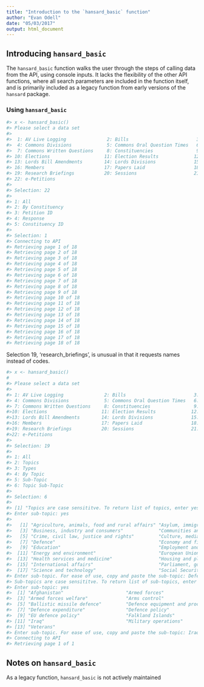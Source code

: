 ```yaml
---
title: "Introduction to the `hansard_basic` function"
author: "Evan Odell"
date: "05/03/2017"
output: html_document
---
```


## Introducing `hansard_basic`

The `hansard_basic` function walks the user through the steps of calling data from the API, using console inputs. It lacks the flexibility of the other API functions, where all search parameters are included in the function itself, and is primarily included as a legacy function from early versions of the `hansard` package.

### Using `hansard_basic`

```r
#> x <- hansard_basic()
#> Please select a data set 
#> 
#>  1: AV Live Logging               2: Bills                         3: Commons Answered Questions 
#>  4: Commons Divisions             5: Commons Oral Question Times   6: Commons Oral Questions     
#>  7: Commons Written Questions     8: Constituencies                9: Early Day Motions          
#> 10: Elections                    11: Election Results             12: Lords Attendances          
#> 13: Lords Bill Amendments        14: Lords Divisions              15: Lords Written Questions    
#> 16: Members                      17: Papers Laid                  18: Publication Logs           
#> 19: Research Briefings           20: Sessions                     21: Thesaurus                  
#> 22: e-Petitions 
#> 
#> Selection: 22
#>
#> 1: All
#> 2: By Constituency
#> 3: Petition ID
#> 4: Response
#> 5: Constituency ID
#> 
#> Selection: 1
#> Connecting to API
#> Retrieving page 1 of 18
#> Retrieving page 2 of 18
#> Retrieving page 3 of 18
#> Retrieving page 4 of 18
#> Retrieving page 5 of 18
#> Retrieving page 6 of 18
#> Retrieving page 7 of 18
#> Retrieving page 8 of 18
#> Retrieving page 9 of 18
#> Retrieving page 10 of 18
#> Retrieving page 11 of 18
#> Retrieving page 12 of 18
#> Retrieving page 13 of 18
#> Retrieving page 14 of 18
#> Retrieving page 15 of 18
#> Retrieving page 16 of 18
#> Retrieving page 17 of 18
#> Retrieving page 18 of 18

```



Selection 19, 'research_briefings', is unusual in that it requests names instead of codes. 

```r
#> x <- hansard_basic()
#
#> Please select a data set 
#>
#> 1: AV Live Logging               2: Bills                         3: Commons Answered Questions 
#> 4: Commons Divisions             5: Commons Oral Question Times   6: Commons Oral Questions     
#> 7: Commons Written Questions     8: Constituencies                9: Early Day Motions          
#>10: Elections                    11: Election Results             12: Lords Attendances          
#>13: Lords Bill Amendments        14: Lords Divisions              15: Lords Written Questions    
#>16: Members                      17: Papers Laid                  18: Publication Logs           
#>19: Research Briefings           20: Sessions                     21: Thesaurus                  
#>22: e-Petitions 
#> 
#> Selection: 19
#> 
#> 1: All
#> 2: Topics
#> 3: Types
#> 4: By Topic
#> 5: Sub-Topic
#> 6: Topic Sub-Topic
#> 
#> Selection: 6
#>
#> [1] "Topics are case sensititve. To return list of topics, enter yes."
#> Enter sub-topic: yes
#>
#>   [1] "Agriculture, animals, food and rural affairs" "Asylum, immigration and nationality"         
#>   [3] "Business, industry and consumers"             "Communities and families"                    
#>   [5] "Crime, civil law, justice and rights"         "Culture, media and sport"                    
#>   [7] "Defence"                                      "Economy and finance"                         
#>   [9] "Education"                                    "Employment and training"                     
#>  [11] "Energy and environment"                       "European Union"                              
#>  [13] "Health services and medicine"                 "Housing and planning"                        
#>  [15] "International affairs"                        "Parliament, government and politics"         
#>  [17] "Science and technology"                       "Social Security and pensions"                
#> Enter sub-topic. For ease of use, copy and paste the sub-topic: Defence
#> Sub-topics are case sensititve. To return list of sub-topics, enter yes.
#> Enter sub-topic: yes
#>  [1] "Afghanistan"                       "Armed forces"                     
#>  [3] "Armed forces welfare"              "Arms control"                     
#>  [5] "Ballistic missile defence"         "Defence equipment and procurement"
#>  [7] "Defence expenditure"               "Defence policy"                   
#>  [9] "EU defence policy"                 "Falkland Islands"                 
#> [11] "Iraq"                              "Military operations"              
#> [13] "Veterans"   
#> Enter sub-topic. For ease of use, copy and paste the sub-topic: Iraq
#> Connecting to API
#> Retrieving page 1 of 1
```


## Notes on `hansard_basic`

As a legacy function, `hansard_basic` is not actively maintained

